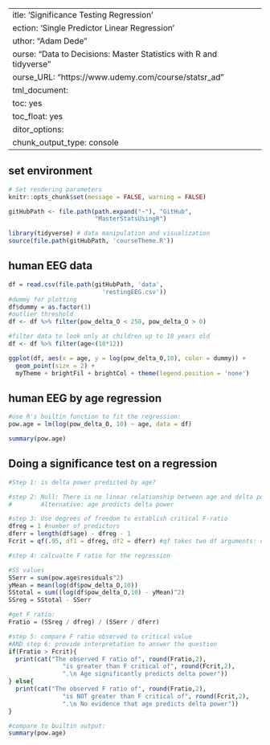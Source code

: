  ---
title: 'Significance Testing Regression'
Section: 'Single Predictor Linear Regression'
Author: "Adam Dede"
Course: "Data to Decisions: Master Statistics with R and tidyverse"
Course_URL: "https://www.udemy.com/course/statsr_ad" 
html_document:
    toc: yes
    toc_float: yes
editor_options:
  chunk_output_type: console
---


## set environment

```r

# Set rendering parameters
knitr::opts_chunk$set(message = FALSE, warning = FALSE)

gitHubPath <- file.path(path.expand("~"), "GitHub", 
                        "MasterStatsUsingR")

library(tidyverse) # data manipulation and visualization
source(file.path(gitHubPath, 'courseTheme.R'))

```

## human EEG data 

```r

df = read.csv(file.path(gitHubPath, 'data',
                          'restingEEG.csv'))
#dummy for plotting
df$dummy = as.factor(1) 
#outlier threshold
df <- df %>% filter(pow_delta_O < 250, pow_delta_O > 0)

#filter data to look only at children up to 18 years old
df <- df %>% filter(age<(18*12))

ggplot(df, aes(x = age, y = log(pow_delta_O,10), color = dummy)) + 
  geom_point(size = 2) + 
  myTheme + brightFil + brightCol + theme(legend.position = 'none')


```

## human EEG by age regression

```r

#use R's builtin function to fit the regression:
pow.age = lm(log(pow_delta_O, 10) ~ age, data = df)

summary(pow.age)

```

## Doing a significance test on a regression

```r

#Step 1: is delta power predicted by age? 

#step 2: Null: There is no linear relationship between age and delta power
#        Alternative: age predicts delta power

#step 3: Use degrees of freedom to establish critical F-ratio
dfreg = 1 #number of predictors 
dferr = length(df$age) - dfreg - 1
Fcrit = qf(.95, df1 = dfreg, df2 = dferr) #qf takes two df arguments: df1 is numerator

#step 4: calcualte F ratio for the regression

#SS values 
SSerr = sum(pow.age$residuals^2)
yMean = mean(log(df$pow_delta_O,10))
SStotal = sum((log(df$pow_delta_O,10) - yMean)^2)
SSreg = SStotal - SSerr

#get F ratio: 
Fratio = (SSreg / dfreg) / (SSerr / dferr)

#step 5: compare F ratio observed to critical value
#AND step 6: provide interpretation to answer the question
if(Fratio > Fcrit){
  print(cat("The observed F ratio of", round(Fratio,2), 
               "is greater than F critical of", round(Fcrit,2),
               ".\n Age significantly predicts delta power"))
} else{
  print(cat("The observed F ratio of", round(Fratio,2), 
               "is NOT greater than F critical of", round(Fcrit,2),
               ".\n No evidence that age predicts delta power"))
}

#compare to builtin output: 
summary(pow.age)



```

